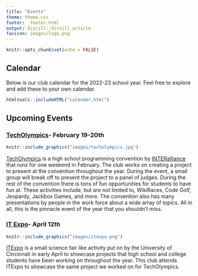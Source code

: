 ```yaml
---
title: "Events"
theme: theme.css
footer: _footer.html
output: distill::distill_article
favicon: images/logo.png
---
```


```r
knitr::opts_chunk$set(echo = FALSE)
```


## Calendar
Below is our club calendar for the 2022-23 school year. Feel free to explore and add these to your own calendar.

```r
htmltools::includeHTML("calendar.html")
```

## Upcoming Events
### [TechOlympics](https://techolympics.org/)- February 19-20th
```r
knitr::include_graphics("images/techolympics.jpg")
```

[TechOlympics](https://techolympics.org/) is a high school programming convention by [INTERalliance](https://interalliance.org/home/) that runs for one weekend in February. The club works on creating a project to present at the convention throughout the year. During the event, a small group will break off to present the project to a panel of judges. During the rest of the convention there is tons of fun opportunities for students to have fun at. These activities include, but are not limited to, WikiRaces, Code Golf, Jeopardy, Jackbox Games, and more. The convention also has many presentations by people in the work force about a wide array of topics. All in all, this is the pinnacle event of the year that you shouldn't miss.

### [IT Expo](https://itexpo.live/)- April 12th
```r
knitr::include_graphics("images/itexpo.png")
```

[ITExpo](https://itexpo.live/) is a small science fair like activity put on by the University of Cincinnati in early April to showcase projects that high school and college students have been working on throughout the year. This club attends ITExpo to showcase the same project we worked on for TechOlympics.